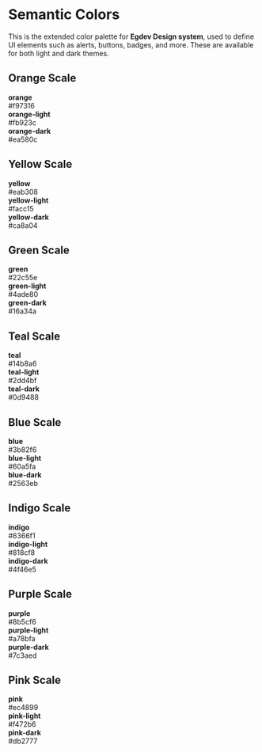 
<Meta title="Design System/Semantic Colors" />

<h1 style={{ color: '#d61e2b' }}>Semantic Colors</h1>
<p>
  This is the extended color palette for <strong>Egdev Design system</strong>, used to define UI elements such as alerts, buttons, badges, and more. These are available for both light and dark themes.
</p>

<h2 style={{ paddingBottom: '24px', marginTop: '24px', marginBottom: '24px', color: '#d61e2b' }}>Orange Scale</h2>
<div
  style={{
    display: 'flex',
    gap: '1.5rem',
    flexWrap: 'wrap',
    marginBottom: '2rem',
  }}
>
  <div style={{ flex: '1', display: 'flex', flexDirection: 'column', gap: '8px' }}>
    <div style={{ height: '60px', borderRadius: '8px', background: '#f97316' }}></div>
    <div style={{ color: 'white' }}><strong>orange</strong></div>
    <div style={{ color: '#636579' }}>#f97316</div>
  </div>
  <div style={{ flex: '1', display: 'flex', flexDirection: 'column', gap: '8px' }}>
    <div style={{ height: '60px', borderRadius: '8px', background: '#fb923c' }}></div>
    <div style={{ color: 'white' }}><strong>orange-light</strong></div>
    <div style={{ color: '#636579' }}>#fb923c</div>
  </div>
  <div style={{ flex: '1', display: 'flex', flexDirection: 'column', gap: '8px' }}>
    <div style={{ height: '60px', borderRadius: '8px', background: '#ea580c' }}></div>
    <div style={{ color: 'white' }}><strong>orange-dark</strong></div>
    <div style={{ color: '#636579' }}>#ea580c</div>
  </div>
</div>

<h2 style={{ paddingBottom: '24px', marginTop: '24px', marginBottom: '24px', color: '#d61e2b' }}>Yellow Scale</h2>
<div
  style={{
    display: 'flex',
    gap: '1.5rem',
    flexWrap: 'wrap',
    marginBottom: '2rem',
  }}
>
  <div style={{ flex: '1', display: 'flex', flexDirection: 'column', gap: '8px' }}>
    <div style={{ height: '60px', borderRadius: '8px', background: '#eab308' }}></div>
    <div style={{ color: 'white' }}><strong>yellow</strong></div>
    <div style={{ color: '#636579' }}>#eab308</div>
  </div>
  <div style={{ flex: '1', display: 'flex', flexDirection: 'column', gap: '8px' }}>
    <div style={{ height: '60px', borderRadius: '8px', background: '#facc15' }}></div>
    <div style={{ color: 'white' }}><strong>yellow-light</strong></div>
    <div style={{ color: '#636579' }}>#facc15</div>
  </div>
  <div style={{ flex: '1', display: 'flex', flexDirection: 'column', gap: '8px' }}>
    <div style={{ height: '60px', borderRadius: '8px', background: '#ca8a04' }}></div>
    <div style={{ color: 'white' }}><strong>yellow-dark</strong></div>
    <div style={{ color: '#636579' }}>#ca8a04</div>
  </div>
</div>

<h2 style={{ paddingBottom: '24px', marginTop: '24px', marginBottom: '24px', color: '#d61e2b' }}>Green Scale</h2>
<div
  style={{
    display: 'flex',
    gap: '1.5rem',
    flexWrap: 'wrap',
    marginBottom: '2rem',
  }}
>
  <div style={{ flex: '1', display: 'flex', flexDirection: 'column', gap: '8px' }}>
    <div style={{ height: '60px', borderRadius: '8px', background: '#22c55e' }}></div>
    <div style={{ color: 'white' }}><strong>green</strong></div>
    <div style={{ color: '#636579' }}>#22c55e</div>
  </div>
  <div style={{ flex: '1', display: 'flex', flexDirection: 'column', gap: '8px' }}>
    <div style={{ height: '60px', borderRadius: '8px', background: '#4ade80' }}></div>
    <div style={{ color: 'white' }}><strong>green-light</strong></div>
    <div style={{ color: '#636579' }}>#4ade80</div>
  </div>
  <div style={{ flex: '1', display: 'flex', flexDirection: 'column', gap: '8px' }}>
    <div style={{ height: '60px', borderRadius: '8px', background: '#16a34a' }}></div>
    <div style={{ color: 'white' }}><strong>green-dark</strong></div>
    <div style={{ color: '#636579' }}>#16a34a</div>
  </div>
</div>

<h2 style={{ paddingBottom: '24px', marginTop: '24px', marginBottom: '24px', color: '#d61e2b' }}>Teal Scale</h2>
<div
  style={{
    display: 'flex',
    gap: '1.5rem',
    flexWrap: 'wrap',
    marginBottom: '2rem',
  }}
>
  <div style={{ flex: '1', display: 'flex', flexDirection: 'column', gap: '8px' }}>
    <div style={{ height: '60px', borderRadius: '8px', background: '#14b8a6' }}></div>
    <div style={{ color: 'white' }}><strong>teal</strong></div>
    <div style={{ color: '#636579' }}>#14b8a6</div>
  </div>
  <div style={{ flex: '1', display: 'flex', flexDirection: 'column', gap: '8px' }}>
    <div style={{ height: '60px', borderRadius: '8px', background: '#2dd4bf' }}></div>
    <div style={{ color: 'white' }}><strong>teal-light</strong></div>
    <div style={{ color: '#636579' }}>#2dd4bf</div>
  </div>
  <div style={{ flex: '1', display: 'flex', flexDirection: 'column', gap: '8px' }}>
    <div style={{ height: '60px', borderRadius: '8px', background: '#0d9488' }}></div>
    <div style={{ color: 'white' }}><strong>teal-dark</strong></div>
    <div style={{ color: '#636579' }}>#0d9488</div>
  </div>
</div>

<h2 style={{ paddingBottom: '24px', marginTop: '24px', marginBottom: '24px', color: '#d61e2b' }}>Blue Scale</h2>
<div
  style={{
    display: 'flex',
    gap: '1.5rem',
    flexWrap: 'wrap',
    marginBottom: '2rem',
  }}
>
  <div style={{ flex: '1', display: 'flex', flexDirection: 'column', gap: '8px' }}>
    <div style={{ height: '60px', borderRadius: '8px', background: '#3b82f6' }}></div>
    <div style={{ color: 'white' }}><strong>blue</strong></div>
    <div style={{ color: '#636579' }}>#3b82f6</div>
  </div>
  <div style={{ flex: '1', display: 'flex', flexDirection: 'column', gap: '8px' }}>
    <div style={{ height: '60px', borderRadius: '8px', background: '#60a5fa' }}></div>
    <div style={{ color: 'white' }}><strong>blue-light</strong></div>
    <div style={{ color: '#636579' }}>#60a5fa</div>
  </div>
  <div style={{ flex: '1', display: 'flex', flexDirection: 'column', gap: '8px' }}>
    <div style={{ height: '60px', borderRadius: '8px', background: '#2563eb' }}></div>
    <div style={{ color: 'white' }}><strong>blue-dark</strong></div>
    <div style={{ color: '#636579' }}>#2563eb</div>
  </div>
</div>

<h2 style={{ paddingBottom: '24px', marginTop: '24px', marginBottom: '24px', color: '#d61e2b' }}>Indigo Scale</h2>
<div
  style={{
    display: 'flex',
    gap: '1.5rem',
    flexWrap: 'wrap',
    marginBottom: '2rem',
  }}
>
  <div style={{ flex: '1', display: 'flex', flexDirection: 'column', gap: '8px' }}>
    <div style={{ height: '60px', borderRadius: '8px', background: '#6366f1' }}></div>
    <div style={{ color: 'white' }}><strong>indigo</strong></div>
    <div style={{ color: '#636579' }}>#6366f1</div>
  </div>
  <div style={{ flex: '1', display: 'flex', flexDirection: 'column', gap: '8px' }}>
    <div style={{ height: '60px', borderRadius: '8px', background: '#818cf8' }}></div>
    <div style={{ color: 'white' }}><strong>indigo-light</strong></div>
    <div style={{ color: '#636579' }}>#818cf8</div>
  </div>
  <div style={{ flex: '1', display: 'flex', flexDirection: 'column', gap: '8px' }}>
    <div style={{ height: '60px', borderRadius: '8px', background: '#4f46e5' }}></div>
    <div style={{ color: 'white' }}><strong>indigo-dark</strong></div>
    <div style={{ color: '#636579' }}>#4f46e5</div>
  </div>
</div>

<h2 style={{ paddingBottom: '24px', marginTop: '24px', marginBottom: '24px', color: '#d61e2b' }}>Purple Scale</h2>
<div
  style={{
    display: 'flex',
    gap: '1.5rem',
    flexWrap: 'wrap',
    marginBottom: '2rem',
  }}
>
  <div style={{ flex: '1', display: 'flex', flexDirection: 'column', gap: '8px' }}>
    <div style={{ height: '60px', borderRadius: '8px', background: '#8b5cf6' }}></div>
    <div style={{ color: 'white' }}><strong>purple</strong></div>
    <div style={{ color: '#636579' }}>#8b5cf6</div>
  </div>
  <div style={{ flex: '1', display: 'flex', flexDirection: 'column', gap: '8px' }}>
    <div style={{ height: '60px', borderRadius: '8px', background: '#a78bfa' }}></div>
    <div style={{ color: 'white' }}><strong>purple-light</strong></div>
    <div style={{ color: '#636579' }}>#a78bfa</div>
  </div>
  <div style={{ flex: '1', display: 'flex', flexDirection: 'column', gap: '8px' }}>
    <div style={{ height: '60px', borderRadius: '8px', background: '#7c3aed' }}></div>
    <div style={{ color: 'white' }}><strong>purple-dark</strong></div>
    <div style={{ color: '#636579' }}>#7c3aed</div>
  </div>
</div>

<h2 style={{ paddingBottom: '24px', marginTop: '24px', marginBottom: '24px', color: '#d61e2b' }}>Pink Scale</h2>
<div
  style={{
    display: 'flex',
    gap: '1.5rem',
    flexWrap: 'wrap',
    marginBottom: '2rem',
  }}
>
  <div style={{ flex: '1', display: 'flex', flexDirection: 'column', gap: '8px' }}>
    <div style={{ height: '60px', borderRadius: '8px', background: '#ec4899' }}></div>
    <div style={{ color: 'white' }}><strong>pink</strong></div>
    <div style={{ color: '#636579' }}>#ec4899</div>
  </div>
  <div style={{ flex: '1', display: 'flex', flexDirection: 'column', gap: '8px' }}>
    <div style={{ height: '60px', borderRadius: '8px', background: '#f472b6' }}></div>
    <div style={{ color: 'white' }}><strong>pink-light</strong></div>
    <div style={{ color: '#636579' }}>#f472b6</div>
  </div>
  <div style={{ flex: '1', display: 'flex', flexDirection: 'column', gap: '8px' }}>
    <div style={{ height: '60px', borderRadius: '8px', background: '#db2777' }}></div>
    <div style={{ color: 'white' }}><strong>pink-dark</strong></div>
    <div style={{ color: '#636579' }}>#db2777</div>
  </div>
</div>